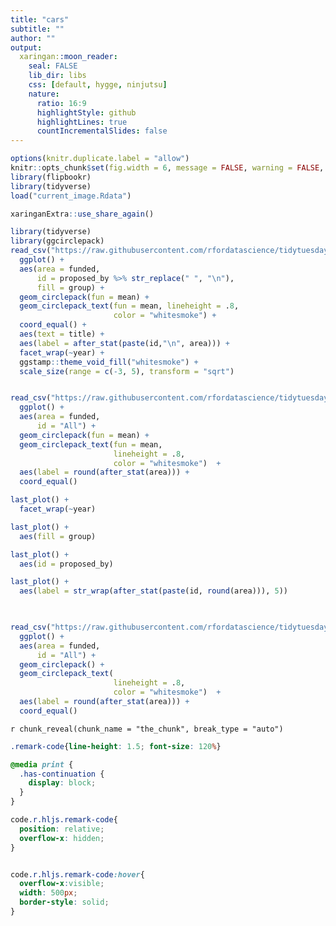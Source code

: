 ```yaml
---
title: "cars"
subtitle: ""
author: ""
output:
  xaringan::moon_reader:
    seal: FALSE
    lib_dir: libs
    css: [default, hygge, ninjutsu]
    nature:
      ratio: 16:9
      highlightStyle: github
      highlightLines: true
      countIncrementalSlides: false
---
```




```r
options(knitr.duplicate.label = "allow")
knitr::opts_chunk$set(fig.width = 6, message = FALSE, warning = FALSE, comment = "", cache = F)
library(flipbookr)
library(tidyverse)
load("current_image.Rdata")
```


```r
xaringanExtra::use_share_again()
```


```r
library(tidyverse)
library(ggcirclepack)
read_csv("https://raw.githubusercontent.com/rfordatascience/tidytuesday/master/data/2024/2024-02-20/isc_grants.csv") |>
  ggplot() + 
  aes(area = funded, 
      id = proposed_by %>% str_replace(" ", "\n"), 
      fill = group) + 
  geom_circlepack(fun = mean) + 
  geom_circlepack_text(fun = mean, lineheight = .8,
                       color = "whitesmoke") +
  coord_equal() + 
  aes(text = title) + 
  aes(label = after_stat(paste(id,"\n", area))) + 
  facet_wrap(~year) + 
  ggstamp::theme_void_fill("whitesmoke") + 
  scale_size(range = c(-3, 5), transform = "sqrt")


read_csv("https://raw.githubusercontent.com/rfordatascience/tidytuesday/master/data/2024/2024-02-20/isc_grants.csv") |>
  ggplot() + 
  aes(area = funded, 
      id = "All") + 
  geom_circlepack(fun = mean) + 
  geom_circlepack_text(fun = mean, 
                       lineheight = .8,
                       color = "whitesmoke")  + 
  aes(label = round(after_stat(area))) +
  coord_equal()

last_plot() + 
  facet_wrap(~year)

last_plot() + 
  aes(fill = group)

last_plot() + 
  aes(id = proposed_by)

last_plot() + 
  aes(label = str_wrap(after_stat(paste(id, round(area))), 5))
  


read_csv("https://raw.githubusercontent.com/rfordatascience/tidytuesday/master/data/2024/2024-02-20/isc_grants.csv") |>
  ggplot() + 
  aes(area = funded, 
      id = "All") + 
  geom_circlepack() + 
  geom_circlepack_text(
                       lineheight = .8,
                       color = "whitesmoke")  + 
  aes(label = round(after_stat(area))) +
  coord_equal()

```

`r chunk_reveal(chunk_name = "the_chunk", break_type = "auto")`



```css
.remark-code{line-height: 1.5; font-size: 120%}

@media print {
  .has-continuation {
    display: block;
  }
}

code.r.hljs.remark-code{
  position: relative;
  overflow-x: hidden;
}


code.r.hljs.remark-code:hover{
  overflow-x:visible;
  width: 500px;
  border-style: solid;
}
```

